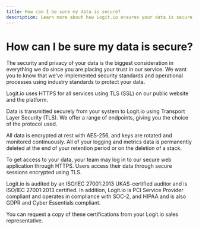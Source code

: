 ```yaml
---
title: How can I be sure my data is secure?
description: Learn more about how Logit.io ensures your data is secure and safe in this helpful article.
---
```


# How can I be sure my data is secure?

The security and privacy of your data is the biggest consideration in 
everything we do since you are placing your trust in our service. We 
want you to know that we've implemented security standards and 
operational processes using industry standards to protect your data.

Logit.io uses HTTPS for all services using TLS (SSL) 
on our public website and the platform.

Data is transmitted securely from your system to Logit.io using 
Transport Layer Security (TLS). We offer a range of endpoints, 
giving you the choice of the protocol used.

All data is encrypted at rest with AES-256, and keys are rotated 
and monitored continuously. All of your logging and metrics data 
is permanently deleted at the end of your retention period 
or on the deletion of a stack.

To get access to your data, your team may log in to our secure 
web application through HTTPS. Users access their data through 
secure sessions encrypted using TLS.

Logit.io is audited by an ISO/IEC 27001:2013 UKAS-certified auditor 
and is ISO/IEC 27001:2013 certified. In addition, Logit.io is PCI 
Service Provider compliant and operates in compliance with SOC-2, 
and HIPAA and is also GDPR and Cyber Essentials compliant.

You can request a copy of these certifications from your 
Logit.io sales representative.